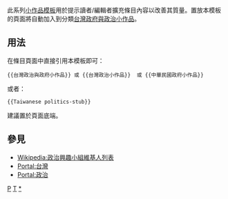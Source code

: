 <includeonly></includeonly><noinclude>{{template doc page viewed directly}}</noinclude>
<!-- 在本行下編輯模板說明 -->
此系列[[:Category:小作品模板|小作品模板]]用於提示讀者/編輯者擴充條目內容以改善其質量。置放本模板的頁面將自動加入到分類[[:Category:台灣政府或政治小作品|台灣政府與政治小作品]]。
== 用法 ==
在條目頁面中直接引用本模板即可：
<pre>{{台灣政治與政府小作品}} 或 {{台灣政治小作品}}  或 {{中華民國政府小作品}}
</pre>
或者：
<pre>{{Taiwanese politics-stub}}
</pre>
建議置於頁面底端。
== 參見 ==
* [[Wikipedia:政治興趣小組維基人列表]]
* [[Portal:台灣]]
* [[Portal:政治]]
<includeonly>
<!-- 本行下加入模板的分類 -->
[[Category:台灣小作品模板|P]]
[[Category:政治小作品模板|T]]
[[Category:台灣政府或政治小作品|*]]
<!-- 本行下加入模板的跨語言鏈接 -->
</includeonly>
